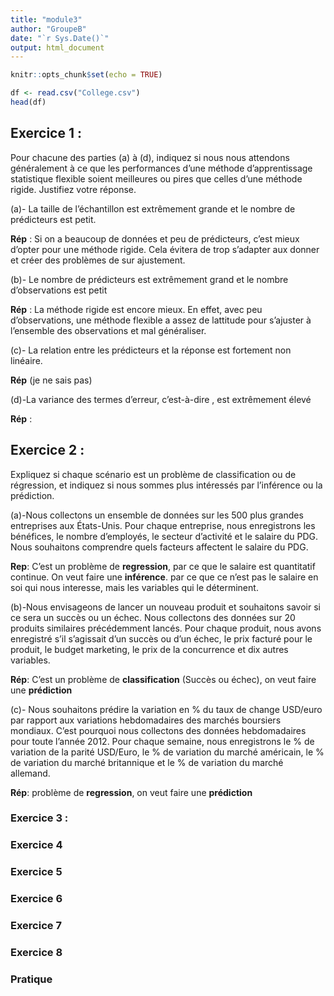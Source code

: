 ---
title: "module3"
author: "GroupeB"
date: "`r Sys.Date()`"
output: html_document
---

```{r setup, include=FALSE}
knitr::opts_chunk$set(echo = TRUE)
```


```{r importation-dataset}
df <- read.csv("College.csv")
head(df)
```

## Exercice 1 :

Pour chacune des parties (a) à (d), indiquez si nous nous attendons généralement à ce que les performances d’une méthode d’apprentissage statistique flexible soient meilleures ou pires que celles d’une méthode rigide. Justifiez votre réponse.

(a)- La taille de l’échantillon 
est extrêmement grande et le nombre de prédicteurs 
est petit.

**Rép** : Si on a beaucoup de données et peu de prédicteurs, c'est mieux d'opter pour une méthode rigide. Cela évitera 
de trop s'adapter aux donner et créer des problèmes de sur ajustement.

(b)- Le nombre de prédicteurs 
est extrêmement grand et le nombre d’observations 
est petit

**Rép** : La méthode rigide est encore mieux. En effet, avec peu d'observations, une méthode flexible a 
assez de lattitude pour s'ajuster à l'ensemble des observations et mal généraliser. 

(c)- La relation entre les prédicteurs et la réponse est fortement non linéaire.

**Rép** (je ne sais pas)

(d)-La variance des termes d’erreur, c’est-à-dire 
, est extrêmement élevé

**Rép** : 


## Exercice 2 :

Expliquez si chaque scénario est un problème de classification ou de régression, et indiquez si nous sommes plus intéressés par l’inférence ou la prédiction. 


(a)-Nous collectons un ensemble de données sur les 500 plus grandes entreprises aux États-Unis. Pour chaque entreprise, nous enregistrons les bénéfices, le nombre d’employés, le secteur d’activité et le salaire du PDG. Nous souhaitons comprendre quels facteurs affectent le salaire du PDG.

**Rep**: C'est un problème de **regression**, par ce que le salaire est quantitatif continue.
On veut faire une **inférence**. par ce que ce n'est pas le salaire en soi qui nous interesse, mais les variables qui le
déterminent.

(b)-Nous envisageons de lancer un nouveau produit et souhaitons savoir si ce sera un succès ou un échec. Nous collectons des données sur 20 produits similaires précédemment lancés. Pour chaque produit, nous avons enregistré s’il s’agissait d’un succès ou d’un échec, le prix facturé pour le produit, le budget marketing, le prix de la concurrence et dix autres variables.

**Rép**: C'est  un problème de **classification** (Succès ou échec), on veut faire une **prédiction**

(c)- Nous souhaitons prédire la variation en % du taux de change USD/euro par rapport aux variations hebdomadaires des marchés boursiers mondiaux. C’est pourquoi nous collectons des données hebdomadaires pour toute l’année 2012. Pour chaque semaine, nous enregistrons le % de variation de la parité USD/Euro, le % de variation du marché américain, le % de variation du marché britannique et le % de variation du marché allemand.

**Rép**: problème de **regression**, on veut faire une **prédiction**

### Exercice 3 :

### Exercice 4 

### Exercice 5 

### Exercice 6

### Exercice 7 

### Exercice 8

### Pratique


